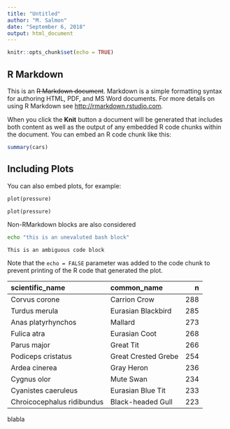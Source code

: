 ```yaml
---
title: "Untitled"
author: "M. Salmon"
date: "September 6, 2018"
output: html_document
---
```


```r
knitr::opts_chunk$set(echo = TRUE)
```

## R Markdown

This is an ~~R Markdown document~~. Markdown is a simple formatting syntax for authoring HTML, PDF, and MS Word documents. For more details on using R Markdown see [http://rmarkdown.rstudio.com](http://rmarkdown.rstudio.com).

When you click the **Knit** button a document will be generated that includes both content as well as the output of any embedded R code chunks within the document. You can embed an R code chunk like this:

```r
summary(cars)
```

## Including Plots

You can also embed plots, for example:

```python
plot(pressure)
```

```python
plot(pressure)
```

Non-RMarkdown blocks are also considered

```bash
echo "this is an unevaluted bash block"
```

```
This is an ambiguous code block
```

Note that the `echo = FALSE` parameter was added to the code chunk to prevent printing of the R code that generated the plot.

| scientific\_name            | common\_name         | n   | 
| :------------------------- | :------------------ | --: |
| Corvus corone              | Carrion Crow        | 288 | 
| Turdus merula              | Eurasian Blackbird  | 285 | 
| Anas platyrhynchos         | Mallard             | 273 | 
| Fulica atra                | Eurasian Coot       | 268 | 
| Parus major                | Great Tit           | 266 | 
| Podiceps cristatus         | Great Crested Grebe | 254 | 
| Ardea cinerea              | Gray Heron          | 236 | 
| Cygnus olor                | Mute Swan           | 234 | 
| Cyanistes caeruleus        | Eurasian Blue Tit   | 233 | 
| Chroicocephalus ridibundus | Black-headed Gull   | 223 | 

blabla


